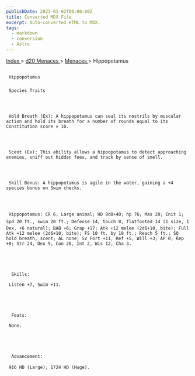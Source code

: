 ```yaml
---
publishDate: 2023-01-02T00:00:00Z
title: Converted MDX File
excerpt: Auto-converted HTML to MDX.
tags:
  - markdown
  - conversion
  - Astro
---
```







[
      Index
     ](-index)
     >
     [
      d20 Menaces
     ](menaces-d20-index)
     >
     [
      Menaces
     ](menaces-d20-menaces-index)
     > Hippopotamus
    





## 
     Hippopotamus
    


### 
     Species Traits
    



     Hold Breath (Ex): A hippopotamus can seal its nostrils by muscular action and hold its breath for a number of rounds equal to its Constitution score × 10.
    



     Scent (Ex): This ability allows a hippopotamus to detect approaching enemies, sniff out hidden foes, and track by sense of smell.
    



     Skill Bonus: A hippopotamus is agile in the water, gaining a +4 species bonus on Swim checks.
    



     Hippopotamus: CR 6; Large animal; HD 8d8+40; hp 76; Mas 20; Init 1; Spd 20 ft., swim 20 ft.; Defense 14, touch 8, flatfooted 14 (1 size, 1 Dex, +6 natural); BAB +6; Grap +17; Atk +12 melee (2d6+10, bite); Full Atk +12 melee (2d6+10, bite); FS 10 ft. by 10 ft.; Reach 5 ft.; SQ hold breath, scent; AL none; SV Fort +11, Ref +5, Will +3; AP 0; Rep +0; Str 24, Dex 9, Con 20, Int 2, Wis 12, Cha 3.
    




      Skills:
     
     Listen +7, Swim +11.
    




      Feats:
     
     None.
    




      Advancement:
     
     916 HD (Large); 1724 HD (Huge).
    




